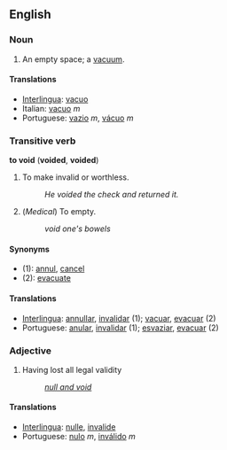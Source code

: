==English==
===Noun===
#An empty space; a [[vacuum]].

====Translations====
*[[Interlingua]]: [[vacuo]]
*Italian: [[vacuo]] ''m''
*Portuguese: [[vazio]] ''m'', [[vácuo]] ''m''

===Transitive verb===
'''to void''' ('''voided''', '''voided''')
#To make invalid or worthless.
#:''He voided the check and returned it.''
#(''Medical'') To empty.
#:''void one's bowels''

====Synonyms====
*(1): [[annul]], [[cancel]]
*(2): [[evacuate]]

====Translations====
*[[Interlingua]]: [[annullar]], [[invalidar]] (1); [[vacuar]], [[evacuar]] (2)
*Portuguese: [[anular]], [[invalidar]] (1); [[esvaziar]], [[evacuar]] (2)

===Adjective===
#Having lost all legal validity
#:''[[null and void]]''

====Translations====
*[[Interlingua]]: [[nulle]], [[invalide]]
*Portuguese: [[nulo]] ''m'', [[inválido]] ''m''